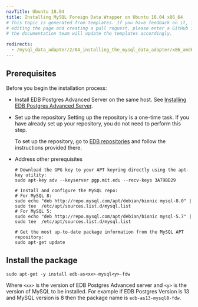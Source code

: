 ```yaml
---
navTitle: Ubuntu 18.04
title: Installing MySQL Foreign Data Wrapper on Ubuntu 18.04 x86_64
# This topic is generated from templates. If you have feedback on it, instead of
# editing the page and creating a pull request, please enter a GitHub issue and
# the documentation team will update the templates accordingly.

redirects:
  - /mysql_data_adapter/2/04_installing_the_mysql_data_adapter/x86_amd64/mysql_ubuntu18_x86
---
```


## Prerequisites

Before you begin the installation process:

- Install EDB Postgres Advanced Server on the same host. See [Installing EDB Postgres Advanced Server](/epas/latest/epas_inst_linux).

- Set up the repository
  Setting up the repository is a one-time task. If you have already set up your repository, you do not need to perform this step.

  To set up the repository, go to [EDB repositories](https://www.enterprisedb.com/repos-downloads) and follow the instructions provided there.

- Address other prerequisites

  ```shell
  # Download the GPG key to your APT keyring directly using the apt-key utility:
  sudo apt-key adv --keyserver pgp.mit.edu --recv-keys 3A79BD29

  # Install and configure the MySQL repo:
  # For MySQL 8:
  sudo echo "deb http://repo.mysql.com/apt/debian/bionic mysql-8.0" | sudo tee  /etc/apt/sources.list.d/mysql.list
  # For MySQL 5:
  sudo echo "deb http://repo.mysql.com/apt/debian/bionic mysql-5.7" | sudo tee  /etc/apt/sources.list.d/mysql.list

  # Get the most up-to-date package information from the MySQL APT repository:
  sudo apt-get update
  ```

## Install the package

```shell
sudo apt-get -y install edb-as<xx>-mysql<y>-fdw
```

Where `<xx>` is the version of EDB Postgres Advanced server and `<y>` is the version of MySQL to be installed. For example if EDB Postgres Version is 13 and MySQL version is 8 then the package name is `edb-as13-mysql8-fdw`.
